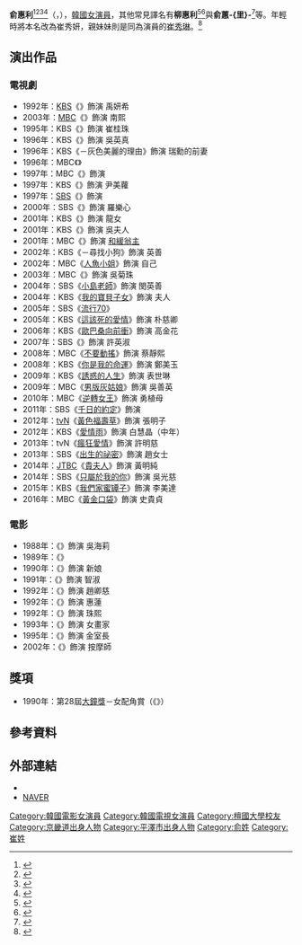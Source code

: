 {{藝人
| 姓名 = 俞惠利
| 類型 = 女演員
| 相片 = 
| 國籍 = {{KOR}}
| 本名 = 崔順玉（{{lang|ko|최순옥}}）<br />崔秀妍（{{lang|ko|최수연}}）<ref name="BName"/>
| 出生日期 = {{birth_date_and_age|1964|8|15}}
| 出生地 = {{ROK}}[[京畿道|京畿道]][[平澤市|平澤市]]
| 語言 = [[韓語|韓語]]、[[英語|英語]]
| 親屬 = [[崔秀琳|崔秀琳]]（妹）
| 教育程度 = [[檀國大學|檀國大學]]服裝學[[學士|學士]]
| 出道日期 = 1988年
| grandbellawards = {{Awards|女配角賞|1990年|《{{link-ko|短暫的愛情|우묵배미의 사랑}}》|新娘}}
}}

'''俞惠利'''<ref>{{cite news|url=https://newslibrary.naver.com/viewer/index.nhn?articleId=1988042900329216001&editNo=3&printCount=1&publishDate=1988-04-29&officeId=00032&pageNo=16&printNo=13103&publishType=00020|title=新人(신인)글래머 대거등장|publisher=[[京鄕新聞|京鄕新聞]]|author=金亮三（김양삼）|date=1988-04-29|accessdate=2021-02-27}}</ref><ref>{{cite news|url=https://newslibrary.naver.com/viewer/index.nhn?articleId=1989013100329216012&editNo=3&printCount=1&publishDate=1989-01-31&officeId=00032&pageNo=16&printNo=13339&publishType=00020|title=중견監督(감독)들 野心作(야심작)경쟁|publisher=京鄕新聞|author=金亮三（김양삼）|date=1989-01-31|accessdate=2021-02-27}}</ref><ref>{{cite news|url=https://newslibrary.naver.com/viewer/index.nhn?articleId=1989120600099220001&editNo=1&printCount=1&publishDate=1989-12-06&officeId=00009&pageNo=20&printNo=7312&publishType=00020|title=俞惠利 「우묵배미…」서 새모습 보인다|publisher=[[每日經濟新聞_(韓國)|每日經濟]]|date=1989-12-06|accessdate=2021-02-27}}</ref><ref>{{cite news|url=https://newslibrary.naver.com/viewer/index.nhn?articleId=1993012700329114006&editNo=15&printCount=1&publishDate=1993-01-27&officeId=00032&pageNo=14&printNo=14654&publishType=00010|title=유혜리「적색지대」(KBS2·오후9:45)「애마부인」서「암흑가代母(대모)」변신|publisher=京鄕新聞|author=崔炳俊（최병준）|date=1993-01-27|accessdate=2021-02-27}}</ref>（{{lang-ko|'''유혜리'''}}，{{bd|1964年|8月15日|catIdx=Yu}}），[[韓國|韓國]][[女演員|女演員]]，其他常見譯名有'''柳惠利'''<ref>{{cite news|url=https://newslibrary.naver.com/viewer/index.nhn?articleId=1989021400329216001&editNo=3&printCount=1&publishDate=1989-02-14&officeId=00032&pageNo=16&printNo=13350&publishType=00020|title=大鐘賞(대종상) 영화제 24일 화려한開幕(개막) 27部門(부문)서 불꽃경쟁|publisher=京鄕新聞|author=金亮三（김양삼）|date=1989-02-14|accessdate=2021-02-27}}</ref><ref>{{cite news|url=https://newslibrary.naver.com/viewer/index.nhn?articleId=1989022800329216005&editNo=3&printCount=1&publishDate=1989-02-28&officeId=00032&pageNo=16&printNo=13362&publishType=00020|title="性(성)을 통한 현대여성심리 묘사"|publisher=京鄕新聞|author=金亮三（김양삼）|date=1989-02-28|accessdate=2021-02-27}}</ref>與'''俞蕙-{里}-'''<ref>{{cite news|url=https://newslibrary.naver.com/viewer/index.nhn?articleId=1990031200209220009&editNo=2&printCount=1&publishDate=1990-03-12&officeId=00020&pageNo=20&printNo=21059&publishType=00020|title=大鐘賞(대종상)영화제 본선진출「수탉」등 5편선정|publisher=[[東亞日報|東亞日報]]|date=1990-03-12|accessdate=2021-02-27}}</ref>等。年輕時將本名改為崔秀妍，親妹妹則是同為演員的[[崔秀琳|崔秀琳]]。<ref name="BName">{{cite news|url=https://www.etoday.co.kr/news/view/489670|title=유혜리 최수린 자매 본명 공개 '최수연 최정일'|publisher={{link-ko|EToday|이투데이}}|author=이지영|date=2011-10-13|accessdate=2021-02-27|archive-date=2021-02-27|archive-url=https://web.archive.org/web/20210227113602/https://www.etoday.co.kr/news/view/489670}}</ref>

== 演出作品 ==
=== 電視劇 ===
*1992年：[[韓國廣播公司|KBS]]《{{link-ko|赤色地帶|적색지대}}》飾演 禹妍希
*2003年：[[文化廣播公司|MBC]]《{{link-ko|天國的陌生人|천국의 나그네}}》飾演 南熙
*1995年：KBS《{{link-ko|路 (韓國電視劇)|길 (1995년 드라마)|路}}》飾演 崔桂珠
*1996年：KBS《{{link-ko|直到我們相愛|사랑할때까지}}》飾演 吳英真
*1996年：KBS《{{link-ko|顏色 (電視劇)|컬러 (드라마)|顏色}}－灰色美麗的理由》飾演 瑞勳的前妻
*1996年：MBC《{{link-ko|簡易驛 (電視劇)|간이역 (드라마)|簡易驛}}》
*1997年：MBC《{{link-ko|昨天 (電視劇)|예스터데이 (드라마)|昨天}}》飾演 
*1997年：KBS《{{link-ko|奔跑 (電視劇)|질주 (1997년 드라마)|奔跑}}》飾演 尹美蘿
*1997年：[[SBS_(韓國)|SBS]]《{{link-ko|天橋風雲|모델 (드라마)}}》飾演 
*2000年：SBS《{{link-ko|善良的男人 (2000年電視劇)|착한 남자|善良的男人}}》飾演 羅樂心
*2001年：KBS《{{link-ko|梅花戀歌|매화연가}}》飾演 龍女
*2001年：KBS《{{link-ko|新媽媽|새엄마 (2001년 드라마)}}》飾演 吳夫人
*2001年：MBC《{{link-ko|洪國榮 (電視劇)|홍국영 (드라마)|洪國榮}}》飾演 [[和緩翁主|和緩翁主]]
*2002年：KBS《{{link-ko|KBS Drama City|KBS 드라마시티|Drama City}}－尋找小狗》飾演 英善
*2002年：MBC《[[人魚小姐|人魚小姐]]》飾演 自己
*2003年：MBC《{{link-ko|聖女與魔女|성녀와 마녀 (드라마)}}》飾演 吳菊珠
*2004年：SBS《[[小島老師|小島老師]]》飾演 閔英善
*2004年：KBS《[[我的寶貝子女|我的寶貝子女]]》飾演 夫人
*2005年：SBS《[[流行70|流行70]]》
*2005年：KBS《[[這該死的愛情|這該死的愛情]]》飾演 朴慈卿
*2006年：KBS《[[歐巴桑向前衝|歐巴桑向前衝]]》飾演 高金花
*2007年：SBS《{{link-ko|奔跑吧鯖魚|달려라 고등어}}》飾演 許英淑
*2008年：MBC《[[不要動搖|不要動搖]]》飾演 蔡靜熙
*2008年：KBS《[[你是我的命運_(電視劇)|你是我的命運]]》飾演 鄭美玉
*2009年：KBS《[[誘惑的人生|誘惑的人生]]》飾演 表世琳
*2009年：MBC《[[男版灰姑娘|男版灰姑娘]]》飾演 吳善英
*2010年：MBC《[[逆轉女王|逆轉女王]]》飾演 勇植母
*2011年：SBS《[[千日的約定|千日的約定]]》飾演 
*2012年：[[tvN|tvN]]《[[黃色福壽草|黃色福壽草]]》飾演 張明子
*2012年：KBS《[[愛情雨|愛情雨]]》飾演 白慧晶（中年）
*2013年：tvN《[[瘋狂愛情|瘋狂愛情]]》飾演 許明慈
*2013年：SBS《[[出生的祕密|出生的祕密]]》飾演 趙女士
*2014年：[[JTBC|JTBC]]《[[貴夫人|貴夫人]]》飾演 黃明純
*2014年：SBS《[[只屬於我的你|只屬於我的你]]》飾演 吳光慈
*2015年：KBS《[[我們家蜜罈子|我們家蜜罈子]]》飾演 李美達
*2016年：MBC《[[黃金口袋|黃金口袋]]》飾演 史貴貞

=== 電影 ===
*1988年：《{{link-ko|巴黎艾瑪|파리 애마}}》飾演 吳海莉
*1989年：《{{link-ko|今日女子|오늘 여자}}》
*1990年：《{{link-ko|短暫的愛情|우묵배미의 사랑}}》飾演 新娘
*1991年：《{{link-ko|在回憶中蓋房子的女人|여자는 추억 속에 집을 짓는다}}》飾演 智淑
*1992年：《{{link-ko|二十七朵玫瑰|스물일곱송이 장미}}》飾演 趙卿慈
*1992年：《{{link-ko|性愛的沉默|성애의 침묵}}》飾演 惠蓮
*1992年：《{{link-ko|爵士吧廣島|째즈빠 히로시마}}》飾演 珠熙
*1993年：《{{link-ko|當亞當睜開眼|아담이 눈뜰 때}}》飾演 女畫家
*1995年：《{{link-ko|撒嬌的男人|꼬리치는 남자}}》飾演 金室長
*2002年：《{{link-ko|不懂事的妻子與波瀾萬丈的丈夫以及跆拳道女孩|철없는 아내와 파란만장한 남편 그리고 태권소녀}}》飾演 按摩師

== 獎項 ==
*1990年：第28屆[[大鐘獎|大鐘獎]]－女配角賞（《{{link-ko|短暫的愛情|우묵배미의 사랑}}》）

== 參考資料 ==
{{reflist}}

== 外部連結 ==
*{{KMDb person|00004037}}
*[http://people.search.naver.com/search.naver?where=nexearch&query=%EC%9C%A0%ED%98%9C%EB%A6%AC&sm=tab_txc&ie=utf8&key=PeopleService&os=98546 NAVER] {{Wayback|url=http://people.search.naver.com/search.naver?where=nexearch&query=%EC%9C%A0%ED%98%9C%EB%A6%AC&sm=tab_txc&ie=utf8&key=PeopleService&os=98546 |date=20200404060254 }}{{ko}}

{{大鐘獎最佳女配角}}
{{DEFAULTSORT: Yoo Hye-ri}}
[[Category:韓國電影女演員|Category:韓國電影女演員]]
[[Category:韓國電視女演員|Category:韓國電視女演員]]
[[Category:檀國大學校友|Category:檀國大學校友]]
[[Category:京畿道出身人物|Category:京畿道出身人物]]
[[Category:平澤市出身人物|Category:平澤市出身人物]]
[[Category:俞姓|Category:俞姓]]
[[Category:崔姓|Category:崔姓]]